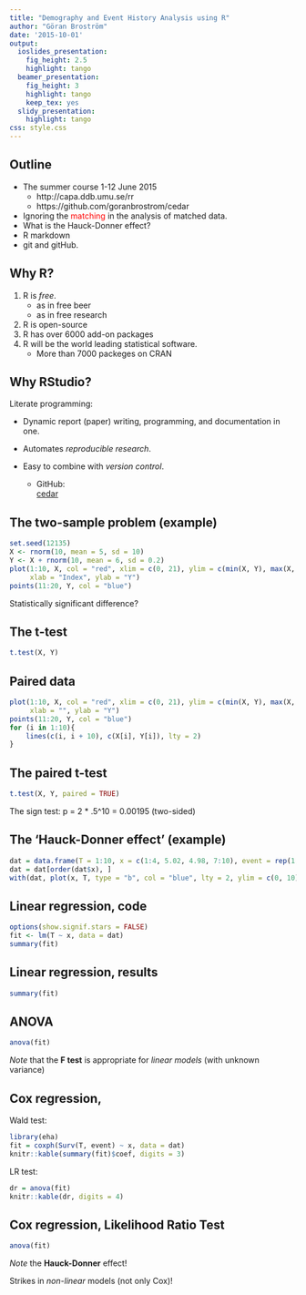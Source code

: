 ```yaml
---
title: "Demography and Event History Analysis using R"
author: "Göran Broström"
date: '2015-10-01'
output:
  ioslides_presentation:
    fig_height: 2.5
    highlight: tango
  beamer_presentation:
    fig_height: 3
    highlight: tango
    keep_tex: yes
  slidy_presentation:
    highlight: tango
css: style.css
---
```


## Outline

* The summer course 1-12 June 2015
    + http://capa.ddb.umu.se/rr
    + https://github.com/goranbrostrom/cedar
* Ignoring the <font color="red">matching</font> in the analysis of matched data.
*  What is the Hauck-Donner effect?
* R markdown
* git and gitHub.
    
## Why R?

1. R is *free*.
    * as in free beer
    * as in free research
2. R is open-source
3. R has over 6000 add-on packages
4. R will be the world leading statistical software.
    * More than 7000 packeges on CRAN

## Why RStudio?

Literate programming:

* Dynamic report (paper) writing, programming, and documentation in one.

* Automates *reproducible research*.

* Easy to combine with *version control*.
    * GitHub:   
    [cedar](http://github.com/goranbrostrom/cedar/)
   


## The two-sample problem (example)

```r
set.seed(12135)
X <- rnorm(10, mean = 5, sd = 10)
Y <- X + rnorm(10, mean = 6, sd = 0.2)
plot(1:10, X, col = "red", xlim = c(0, 21), ylim = c(min(X, Y), max(X, Y)),
     xlab = "Index", ylab = "Y")
points(11:20, Y, col = "blue")
```

Statistically significant difference?

## The t-test {.smaller}

\scriptsize

```r
t.test(X, Y)
```


## Paired data 


```r
plot(1:10, X, col = "red", xlim = c(0, 21), ylim = c(min(X, Y), max(X, Y)),
     xlab = "", ylab = "Y")
points(11:20, Y, col = "blue")
for (i in 1:10){
    lines(c(i, i + 10), c(X[i], Y[i]), lty = 2)
}
```

## The paired t-test

\scriptsize
```r
t.test(X, Y, paired = TRUE)
```

\normalsize

The sign test: p = 2 * .5^10 = 0.00195 (two-sided)

## The 'Hauck-Donner effect' (example)

```r
dat = data.frame(T = 1:10, x = c(1:4, 5.02, 4.98, 7:10), event = rep(1, 10))
dat = dat[order(dat$x), ]
with(dat, plot(x, T, type = "b", col = "blue", lty = 2, ylim = c(0, 10)))
```

## Linear regression, code

```r
options(show.signif.stars = FALSE)
fit <- lm(T ~ x, data = dat)
summary(fit)
```

## Linear regression, results

\scriptsize

```r
summary(fit)
```


## ANOVA

```r
anova(fit)
```

*Note* that the **F test** is appropriate for _linear models_ (with unknown variance)

## Cox regression, 

Wald test:

```r
library(eha)
fit = coxph(Surv(T, event) ~ x, data = dat)
knitr::kable(summary(fit)$coef, digits = 3)
```

LR test:

```r
dr = anova(fit)
knitr::kable(dr, digits = 4)
```

## Cox regression, Likelihood Ratio Test

```r
anova(fit)
```

 *Note* the **Hauck-Donner** effect! 
 
 Strikes in *non-linear* models (not only Cox)!

